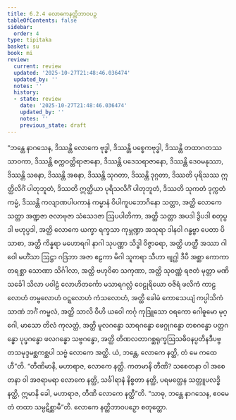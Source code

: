 ```yaml
---
title: 6.2.4 လောကေနတ္ထိဘာဝပဉှ
tableOfContents: false
sidebar:
  order: 4
type: tipitaka
basket: su
book: mi
review:
  current: review
  updated: '2025-10-27T21:48:46.036474'
  updated_by: ''
  notes: ''
  history:
  - state: review
    date: '2025-10-27T21:48:46.036474'
    updated_by: ''
    notes: ''
    previous_state: draft
---
```



<ReviewStatus review={frontmatter.review} showDetails={true} />

<HypothesisAnnotation frontmatter={frontmatter} />

<DynamicBreadcrumb />

<Division number="183" book="mi" e="ch" v="28">

<Paragraph number="1180" book="mi">
“ဘန္တေ နာဂသေန, ဒိဿန္တိ လောကေ ဗုဒ္ဓါ, ဒိဿန္တိ ပစ္စေကဗုဒ္ဓါ, ဒိဿန္တိ တထာဂတဿ သာဝကာ, ဒိဿန္တိ စက္ကဝတ္တိရာဇာနော, ဒိဿန္တိ ပဒေသရာဇာနော, ဒိဿန္တိ ဒေဝမနုဿာ, ဒိဿန္တိ သဓနာ, ဒိဿန္တိ အဓနာ, ဒိဿန္တိ သုဂတာ, ဒိဿန္တိ ဒုဂ္ဂတာ, ဒိဿတိ ပုရိသဿ ဣတ္ထိလိင်္ဂံ ပါတုဘူတံ, ဒိဿတိ ဣတ္ထိယာ ပုရိသလိင်္ဂံ ပါတုဘူတံ, ဒိဿတိ သုကတံ ဒုက္ကတံ ကမ္မံ, ဒိဿန္တိ ကလျာဏပါပကာနံ ကမ္မာနံ ဝိပါကူပဘောဂိနော သတ္တာ, အတ္ထိ လောကေ သတ္တာ အဏ္ဍဇာ ဇလာဗုဇာ သံသေဒဇာ ဩပပါတိကာ, အတ္ထိ သတ္တာ အပဒါ ဒွိပဒါ စတုပ္ပဒါ ဗဟုပ္ပဒါ, အတ္ထိ လောကေ ယက္ခာ ရက္ခသာ ကုမ္ဘဏ္ဍာ အသုရာ ဒါနဝါ ဂန္ဓဗ္ဗာ ပေတာ ပိသာစာ, အတ္ထိ ကိန္နရာ မဟောရဂါ နာဂါ သုပဏ္ဏာ သိဒ္ဓါ ဝိဇ္ဇာဓရာ, အတ္ထိ ဟတ္ထီ အဿာ ဂါဝေါ မဟိံသာ ဩဋ္ဌာ ဂဒြဘာ အဇာ ဧဠကာ မိဂါ သူကရာ သီဟာ ဗျဂ္ဃါ ဒီပီ အစ္ဆာ ကောကာ တရစ္ဆာ သောဏာ သိင်္ဂါလာ, အတ္ထိ ဗဟုဝိဓာ သကုဏာ, အတ္ထိ သုဝဏ္ဏံ ရဇတံ မုတ္တာ မဏိ သင်္ခေါ သိလာ ပဝါဠံ လောဟိတင်္ကော မသာရဂလ္လံ ဝေဠုရိယော ဝဇိရံ ဖလိကံ ကာဠလောဟံ တမ္ဗလောဟံ ဝဋ္ဋလောဟံ ကံသလောဟံ, အတ္ထိ ခေါမံ ကောသေယျံ ကပ္ပါသိကံ သာဏံ ဘင်္ဂံ ကမ္ဗလံ, အတ္ထိ သာလိ ဝီဟိ ယဝေါ ကင်္ဂု ကုဒြူသော ဝရကော ဂေါဓူမော မုဂ္ဂေါ, မာသော တိလံ ကုလတ္ထံ, အတ္ထိ မူလဂန္ဓော သာရဂန္ဓော ဖေဂ္ဂုဂန္ဓော တစဂန္ဓော ပတ္တဂန္ဓော ပုပ္ဖဂန္ဓော ဖလဂန္ဓော သဗ္ဗဂန္ဓော, အတ္ထိ တိဏလတာဂစ္ဆရုက္ခဩသဓိဝနပ္ပတိနဒီပဗ္ဗတသမုဒ္ဒမစ္ဆကစ္ဆပါ သဗ္ဗံ လောကေ အတ္ထိ. ယံ, ဘန္တေ, လောကေ နတ္ထိ, တံ မေ ကထေဟီ”တိ.
</Paragraph>

<Paragraph number="1181" book="mi">
“တီဏိမာနိ, မဟာရာဇ, လောကေ နတ္ထိ. ကတမာနိ တီဏိ? သစေတနာ ဝါ အစေတနာ ဝါ အဇရာမရာ လောကေ နတ္ထိ, သင်္ခါရာနံ နိစ္စတာ နတ္ထိ, ပရမတ္ထေန သတ္တူပလဒ္ဓိ နတ္ထိ, ဣမာနိ ခေါ, မဟာရာဇ, တီဏိ လောကေ နတ္ထီ”တိ. “သာဓု, ဘန္တေ နာဂသေန, ဧဝမေတံ တထာ သမ္ပဋိစ္ဆာမီ”တိ.

</Paragraph>
</Division>

<Paragraph number="1182" type="center" book="mi">
လောကေ နတ္ထိဘာဝပဉှော စတုတ္ထော.
</Paragraph>
